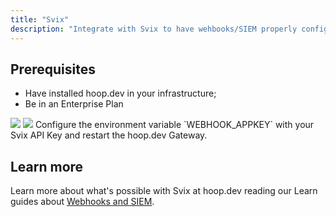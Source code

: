 ```yaml
---
title: "Svix"
description: "Integrate with Svix to have wehbooks/SIEM properly configured."
---
```


## Prerequisites

- Have installed hoop.dev in your infrastructure;
- Be in an Enterprise Plan

<Steps>
  <Step title="Create an account at Svix">
    <Frame>
      <img src="/images/integrations/svix-1.png" />
    </Frame>
  </Step>
  <Step title="Get your API Key">
    <Frame>
      <img src="/images/integrations/svix-2.png" />
    </Frame>
  </Step>
  <Step title="Add your API key to hoop.dev at your set up">
    Configure the environment variable `WEBHOOK_APPKEY` with your Svix API Key and restart the hoop.dev Gateway.
  </Step>
</Steps>

## Learn more

Learn more about what's possible with Svix at hoop.dev reading our Learn guides about [Webhooks and SIEM](/learn/webhooks-siem).
